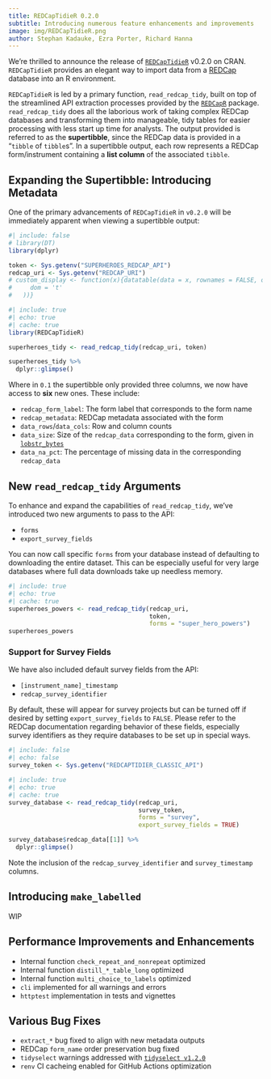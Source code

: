 ```yaml
---
title: REDCapTidieR 0.2.0
subtitle: Introducing numerous feature enhancements and improvements
image: img/REDCapTidieR.png
author: Stephan Kadauke, Ezra Porter, Richard Hanna
---
```


We're thrilled to announce the release of [`REDCapTidieR`](https://chop-cgtdataops.github.io/REDCapTidieR/) v0.2.0 on CRAN. `REDCapTidieR` provides an elegant way to import data from a [REDCap](https://www.project-redcap.org/) database into an R environment.

`REDCapTidieR` is led by a primary function, `read_redcap_tidy`, built on top of the streamlined API extraction processes provided by the [`REDCapR`](https://ouhscbbmc.github.io/REDCapR/) package. `read_redcap_tidy` does all the laborious work of taking complex REDCap databases and transforming them into manageable, tidy tables for easier processing with less start up time for analysts. The output provided is referred to as the **supertibble**, since the REDCap data is provided in a "`tibble` of `tibble`s". In a supertibble output, each row represents a REDCap form/instrument containing a **list column** of the associated `tibble`.

## Expanding the Supertibble: Introducing Metadata

One of the primary advancements of `REDCapTidieR` in `v0.2.0` will be immediately apparent when viewing a supertibble output:

```r
#| include: false
# library(DT)
library(dplyr)

token <- Sys.getenv("SUPERHEROES_REDCAP_API")
redcap_uri <- Sys.getenv("REDCAP_URI")
# custom_display <- function(x){datatable(data = x, rownames = FALSE, options = list(
#     dom = 't'
#   ))}
```

```r
#| include: true
#| echo: true
#| cache: true
library(REDCapTidieR)

superheroes_tidy <- read_redcap_tidy(redcap_uri, token)

superheroes_tidy %>% 
  dplyr::glimpse()
```

Where in `0.1` the supertibble only provided three columns, we now have access to **six** new ones. These include:

- `redcap_form_label`: The form label that corresponds to the form name
- `redcap_metadata`: REDCap metadata associated with the form
- `data_rows`/`data_cols`: Row and column counts
- `data_size`: Size of the `redcap_data` corresponding to the form, given in [`lobstr_bytes`](https://lobstr.r-lib.org/)
- `data_na_pct`: The percentage of missing data in the corresponding `redcap_data`

## New `read_redcap_tidy` Arguments

To enhance and expand the capabilities of `read_redcap_tidy`, we've introduced two new arguments to pass to the API:

- `forms`
- `export_survey_fields`

You can now call specific `forms` from your database instead of defaulting to downloading the entire dataset. This can be especially useful for very large databases where full data downloads take up needless memory.

```r
#| include: true
#| echo: true
#| cache: true
superheroes_powers <- read_redcap_tidy(redcap_uri, 
                                       token, 
                                       forms = "super_hero_powers")
superheroes_powers
```

### Support for Survey Fields

We have also included default survey fields from the API:

- `[instrument_name]_timestamp`
- `redcap_survey_identifier`

By default, these will appear for survey projects but can be turned off if desired by setting `export_survey_fields` to `FALSE`. Please refer to the REDCap documentation regarding behavior of these fields, especially survey identifiers as they require databases to be set up in special ways.

```r
#| include: false
#| echo: false
survey_token <- Sys.getenv("REDCAPTIDIER_CLASSIC_API")
```

```r
#| include: true
#| echo: true
#| cache: true
survey_database <- read_redcap_tidy(redcap_uri,
                                    survey_token,
                                    forms = "survey",
                                    export_survey_fields = TRUE)

survey_database$redcap_data[[1]] %>% 
  dplyr::glimpse()
```   

Note the inclusion of the `redcap_survey_identifier` and `survey_timestamp` columns.

## Introducing `make_labelled`

WIP

## Performance Improvements and Enhancements

- Internal function `check_repeat_and_nonrepeat` optimized
- Internal function `distill_*_table_long` optimized
- Internal function `multi_choice_to_labels` optimized
- `cli` implemented for all warnings and errors
- `httptest` implementation in tests and vignettes

## Various Bug Fixes

- `extract_*` bug fixed to align with new metadata outputs
- REDCap `form_name` order preservation bug fixed
- `tidyselect` warnings addressed with [`tidyselect v1.2.0`](https://tidyselect.r-lib.org/news/index.html#lifecycle-changes-1-2-0)
- `renv` CI cacheing enabled for GitHub Actions optimization
